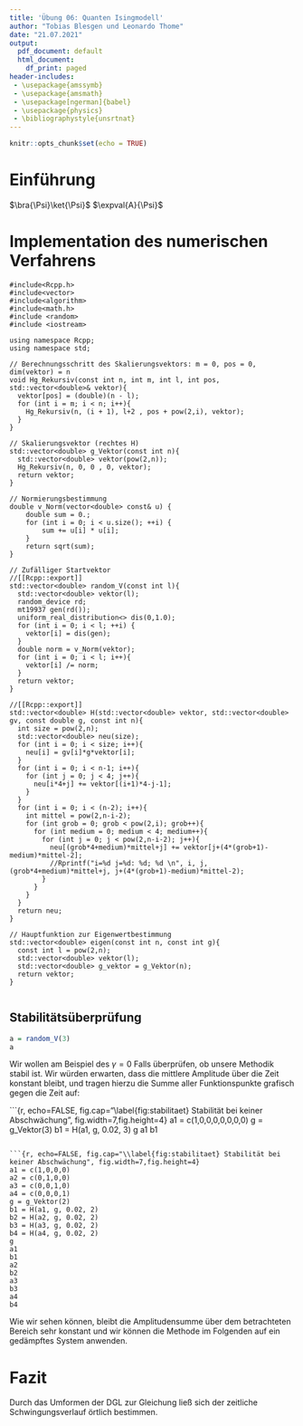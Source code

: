 ```yaml
---
title: 'Übung 06: Quanten Isingmodell'
author: "Tobias Blesgen und Leonardo Thome"
date: "21.07.2021"
output:
  pdf_document: default
  html_document:
    df_print: paged
header-includes: 
 - \usepackage{amssymb}
 - \usepackage{amsmath}
 - \usepackage[ngerman]{babel}
 - \usepackage{physics}
 - \bibliographystyle{unsrtnat}
---
```


[//]: # Ausführbefehl im allgemeinen: ``render("ComputerPhysik06.Rmd")``

```r
knitr::opts_chunk$set(echo = TRUE)
```

# Einführung

\begin{equation}
  H = \sum^{N-2}_{i=0} \sigma_i^x \otimes \sigma^x_{i+1} + g \sum_{i=0}^{N-1} \sigma^z_i
\end{equation}

$\bra{\Psi}\ket{\Psi}$ $\expval{A}{\Psi}$

# Implementation des numerischen Verfahrens



```Rcpp
#include<Rcpp.h>
#include<vector>
#include<algorithm>
#include<math.h>  
#include <random>
#include <iostream>

using namespace Rcpp;
using namespace std;

// Berechnungsschritt des Skalierungsvektors: m = 0, pos = 0, dim(vektor) = n
void Hg_Rekursiv(const int n, int m, int l, int pos, std::vector<double>& vektor){
  vektor[pos] = (double)(n - l);
  for (int i = m; i < n; i++){
    Hg_Rekursiv(n, (i + 1), l+2 , pos + pow(2,i), vektor);
  }
}

// Skalierungsvektor (rechtes H)
std::vector<double> g_Vektor(const int n){
  std::vector<double> vektor(pow(2,n));
  Hg_Rekursiv(n, 0, 0 , 0, vektor);
  return vektor;
}

// Normierungsbestimmung
double v_Norm(vector<double> const& u) {
    double sum = 0.;
    for (int i = 0; i < u.size(); ++i) {
        sum += u[i] * u[i];
    }
    return sqrt(sum);
}

// Zufälliger Startvektor
//[[Rcpp::export]]
std::vector<double> random_V(const int l){
  std::vector<double> vektor(l);
  random_device rd; 
  mt19937 gen(rd()); 
  uniform_real_distribution<> dis(0,1.0);
  for (int i = 0; i < l; ++i) {
    vektor[i] = dis(gen);
  }
  double norm = v_Norm(vektor);
  for (int i = 0; i < l; i++){
    vektor[i] /= norm;
  }
  return vektor;
}

//[[Rcpp::export]]
std::vector<double> H(std::vector<double> vektor, std::vector<double> gv, const double g, const int n){
  int size = pow(2,n);
  std::vector<double> neu(size);
  for (int i = 0; i < size; i++){
    neu[i] = gv[i]*g*vektor[i];
  }
  for (int i = 0; i < n-1; i++){
    for (int j = 0; j < 4; j++){
      neu[i*4+j] += vektor[(i+1)*4-j-1];
    }
  }
  for (int i = 0; i < (n-2); i++){
    int mittel = pow(2,n-i-2);
    for (int grob = 0; grob < pow(2,i); grob++){
      for (int medium = 0; medium < 4; medium++){
        for (int j = 0; j < pow(2,n-i-2); j++){
          neu[(grob*4+medium)*mittel+j] += vektor[j+(4*(grob+1)-medium)*mittel-2];
          //Rprintf("i=%d j=%d: %d; %d \n", i, j, (grob*4+medium)*mittel+j, j+(4*(grob+1)-medium)*mittel-2);
        }
      }
    }
  }
  return neu;
}

// Hauptfunktion zur Eigenwertbestimmung
std::vector<double> eigen(const int n, const int g){
  const int l = pow(2,n);
  std::vector<double> vektor(l);
  std::vector<double> g_vektor = g_Vektor(n);
  return vektor;
}


```



## Stabilitätsüberprüfung

```r
a = random_V(3)
a
```


Wir wollen am Beispiel des $\gamma = 0$ Falls überprüfen, ob unsere Methodik stabil ist. Wir würden erwarten, dass die mittlere Amplitude über die Zeit konstant bleibt, und tragen hierzu die Summe aller Funktionspunkte grafisch gegen die Zeit auf:

```{r, echo=FALSE, fig.cap="\\label{fig:stabilitaet} Stabilität bei keiner Abschwächung", fig.width=7,fig.height=4}
a1 = c(1,0,0,0,0,0,0,0)
g = g_Vektor(3)
b1 = H(a1, g, 0.02, 3)
g
a1
b1

```

```{r, echo=FALSE, fig.cap="\\label{fig:stabilitaet} Stabilität bei keiner Abschwächung", fig.width=7,fig.height=4}
a1 = c(1,0,0,0)
a2 = c(0,1,0,0)
a3 = c(0,0,1,0)
a4 = c(0,0,0,1)
g = g_Vektor(2)
b1 = H(a1, g, 0.02, 2)
b2 = H(a2, g, 0.02, 2)
b3 = H(a3, g, 0.02, 2)
b4 = H(a4, g, 0.02, 2)
g
a1
b1
a2
b2
a3
b3
a4
b4
```

Wie wir sehen können, bleibt die Amplitudensumme über dem betrachteten Bereich sehr konstant und wir können die Methode im Folgenden auf ein gedämpftes System anwenden.


# Fazit
Durch das Umformen der DGL zur Gleichung \ref{Punktformel} ließ sich der zeitliche Schwingungsverlauf örtlich bestimmen.


\begin{thebibliography}{99}
\bibitem{demtroeder} 
Wolfgang Demtröder, \textit{Experimentalphysik 1, Mechanik und Wärme}, SpringerSpektrum, Auflage 8, 2018, Seite 334.

\end{thebibliography}
